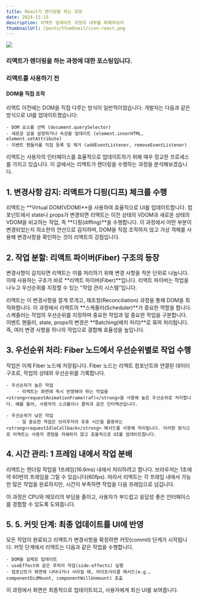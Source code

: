 ```yaml
---
title: React가 렌더링을 하는 과정
date: 2024-11-15
description: 리액트 업데이트 과정의 내부를 파헤쳐보자
thumbnailUrl: /posts/thumbnail/icon-react.png
---
```


![](/posts/thumbnail/icon-react.png)

<h3 className="text-center">
  리액트가 렌더링을 하는 과정에 대한 포스팅입니다.
</h3>

### 리액트를 사용하기 전

#### DOM을 직접 조작

리액트 이전에는 DOM을 직접 다루는 방식이 일반적이었습니다. 개발자는 다음과 같은 방식으로 UI를 업데이트했습니다:

    - DOM 요소를 선택 (document.querySelector)
    - 새로운 값을 설정하거나 속성을 업데이트 (element.innerHTML, element.setAttribute)
    - 이벤트 핸들러를 직접 등록 및 제거 (addEventListener, removeEventListener)

리액트는 사용자의 인터페이스를 효율적으로 업데이트하기 위해 매우 정교한 프로세스를 가지고 있습니다. 이 글에서는 리액트가 렌더링을 수행하는 과정을 분석해보겠습니다.

## 1. 변경사항 감지: 리액트가 디핑(디프) 체크를 수행

리액트는 **Virtual DOM(VDOM)**을 사용하여 효율적으로 UI를 업데이트합니다. 컴포넌트에서 state나 props가 변경되면 리액트는 이전 상태의 VDOM과 새로운 상태의 VDOM을 비교하는 작업, 즉 **디핑(diffing)**을 수행합니다.
이 과정에서 어떤 부분이 변경되었는지 최소한의 연산으로 감지하며, DOM을 직접 조작하지 않고 가상 객체를 사용해 변경사항을 확인하는 것이 리액트의 강점입니다.

## 2. 작업 분할: 리액트 파이버(Fiber) 구조의 등장

변경사항이 감지되면 리액트는 이를 처리하기 위해 변경 사항을 작은 단위로 나눕니다. 이때 사용하는 구조가 바로 **리액트 파이버(Fiber)**입니다.
리액트 파이버는 작업을 나누고 우선순위를 지정할 수 있는 "작업 관리 시스템"입니다.

리액트는 이 변경사항을 잘게 쪼개고, 재조정(Reconciliation) 과정을 통해 DOM을 최적화합니다.
이 과정에서 리액트의 **스케줄러(Scheduler)**가 중요한 역할을 합니다.
스케줄러는 작업의 우선순위를 지정하며 중요한 작업과 덜 중요한 작업을 구분합니다.
이벤트 핸들러, state, props의 변경은 **Batching(배치 처리)**로 묶여 처리됩니다. 즉, 여러 변경 사항을 하나의 작업으로 결합해 효율성을 높입니다.

## 3. 우선순위 처리: Fiber 노드에서 우선순위별로 작업 수행

작업은 이제 Fiber 노드에 저장됩니다. Fiber 노드는 리액트 컴포넌트와 연결된 데이터 구조로, 작업의 상태와 우선순위를 기록합니다.

    - 우선순위가 높은 작업
        - 리액트는 화면에 즉시 반영해야 하는 작업을 <strong>requestAnimationFrame(raf)</strong>을 사용해 높은 우선순위로 처리합니다. 예를 들어, 사용자의 스크롤이나 클릭과 같은 인터랙션입니다.

    - 우선순위가 낮은 작업
        - 덜 중요한 작업은 브라우저의 유휴 시간을 활용하는 <strong>requestIdleCallback</strong> 메서드를 사용해 처리됩니다. 이러한 방식으로 리액트는 사용자 경험을 저해하지 않고 효율적으로 UI를 업데이트합니다.

## 4. 시간 관리: 1 프레임 내에서 작업 분배

리액트는 렌더링 작업을 1프레임(16.6ms) 내에서 처리하려고 합니다.
브라우저는 1초에 약 60번의 프레임을 그릴 수 있습니다(60fps). 따라서 리액트는 각 프레임 내에서 가능한 많은 작업을 완료하지만, 시간이 부족하면 작업을 다음 프레임으로 넘깁니다.

이 과정은 CPU와 메모리의 부담을 줄이고, 사용자가 부드럽고 응답성 좋은 인터페이스를 경험할 수 있도록 도와줍니다.

## 5. 5. 커밋 단계: 최종 업데이트를 UI에 반영

모든 작업이 완료되고 리액트가 변경사항을 확정하면 커밋(commit) 단계가 시작됩니다. 커밋 단계에서 리액트는 다음과 같은 작업을 수행합니다.

    - DOM을 실제로 업데이트
    - useEffect와 같은 후처리 작업(side-effects) 실행
    - 컴포넌트가 화면에 나타나거나 사라질 때, 라이프사이클 메서드(e.g., componentDidMount, componentWillUnmount) 호출

이 과정에서 화면은 최종적으로 업데이트되고, 사용자에게 최신 UI를 보여줍니다.
